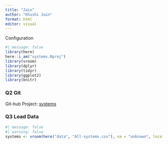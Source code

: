 ```yaml
---
title: "Jain"
author: "Khushi Jain"
format: html
editor: visual
---
```


Configuration

```r
#| message: false
library(here)
here::i_am("systems.Rproj")
library(vroom)
library(dplyr)
library(tidyr)
library(ggplot2)
library(knitr)
```

### Q2 Git

Git-hub Project: [systems](https://github.com/khushiijain/systems)

### Q3 Load Data

```r
#| message: false
#| warning: false
systems <- vroom(here("data", "All-systems.csv"), na = "unknown", locale = locale(decimal_mark = ","))
```

